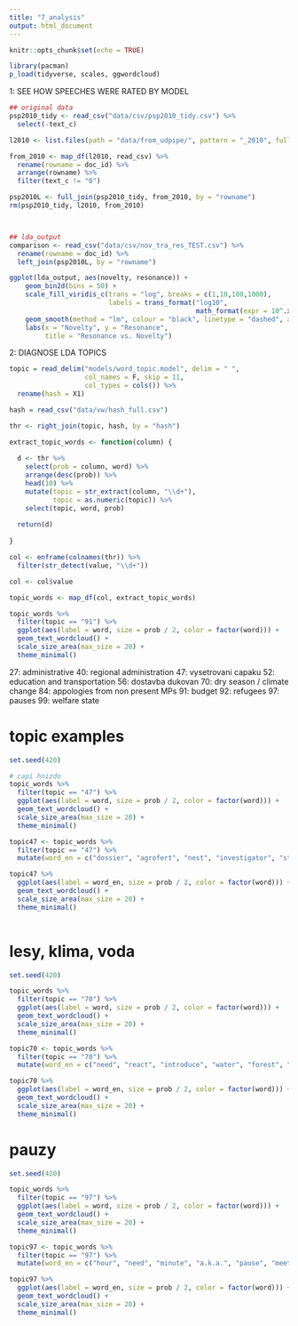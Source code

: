 ```yaml
---
title: "7_analysis"
output: html_document
---
```


```r
knitr::opts_chunk$set(echo = TRUE)

library(pacman)
p_load(tidyverse, scales, ggwordcloud)
```


1: SEE HOW SPEECHES WERE RATED BY MODEL

```r
## original data
psp2010_tidy <- read_csv("data/csv/psp2010_tidy.csv") %>%
  select(-text_c)

l2010 <- list.files(path = "data/from_udpipe/", pattern = "_2010", full.names = T)

from_2010 <- map_df(l2010, read_csv) %>%
  rename(rowname = doc_id) %>%
  arrange(rowname) %>%
  filter(text_c != "0")

psp2010L <- full_join(psp2010_tidy, from_2010, by = "rowname")
rm(psp2010_tidy, l2010, from_2010)



## lda_output
comparison <- read_csv("data/csv/nov_tra_res_TEST.csv") %>%
  rename(rowname = doc_id) %>%
  left_join(psp2010L, by = "rowname")


```


```r
ggplot(lda_output, aes(novelty, resonance)) +
    geom_bin2d(bins = 50) +
    scale_fill_viridis_c(trans = "log", breaks = c(1,10,100,1000),
                         labels = trans_format("log10", 
                                               math_format(expr = 10^.x, format = force))) +
    geom_smooth(method = "lm", colour = "black", linetype = "dashed", alpha = 0) +
    labs(x = "Novelty", y = "Resonance", 
         title = "Resonance vs. Novelty")

```


2: DIAGNOSE LDA TOPICS
```r
topic = read_delim("models/word_topic.model", delim = " ",
                   col_names = F, skip = 11,
                   col_types = cols()) %>%
  rename(hash = X1)

hash = read_csv("data/vw/hash_full.csv")

thr <- right_join(topic, hash, by = "hash")
```

```r
extract_topic_words <- function(column) {
  
  d <- thr %>%
    select(prob = column, word) %>%
    arrange(desc(prob)) %>%
    head(10) %>%
    mutate(topic = str_extract(column, "\\d+"),
           topic = as.numeric(topic)) %>%
    select(topic, word, prob)
  
  return(d)
  
}

col <- enframe(colnames(thr)) %>%
  filter(str_detect(value, "\\d+"))

col <- col$value

topic_words <- map_df(col, extract_topic_words)
```

```r
topic_words %>%
  filter(topic == "91") %>%
  ggplot(aes(label = word, size = prob / 2, color = factor(word))) +
  geom_text_wordcloud() +
  scale_size_area(max_size = 20) +
  theme_minimal()
```


27: administrative
40: regional administration
47: vysetrovani capaku
52: education and transportation
56: dostavba dukovan
70: dry season / climate change
84: appologies from non present MPs
91: budget
92: refugees
97: pauses
99: welfare state


# topic examples
```r
set.seed(420)

# capi hnizdo
topic_words %>%
  filter(topic == "47") %>%
  ggplot(aes(label = word, size = prob / 2, color = factor(word))) +
  geom_text_wordcloud() +
  scale_size_area(max_size = 20) +
  theme_minimal()

topic47 <- topic_words %>%
  filter(topic == "47") %>%
  mutate(word_en = c("dossier", "agrofert", "nest", "investigator", "stork", "nominee", "stork around", "spa", "come out", "occupy"))

topic47 %>%
  ggplot(aes(label = word_en, size = prob / 2, color = factor(word))) +
  geom_text_wordcloud() +
  scale_size_area(max_size = 20) +
  theme_minimal()
  
```

# lesy, klima, voda
```r
set.seed(420)

topic_words %>%
  filter(topic == "70") %>%
  ggplot(aes(label = word, size = prob / 2, color = factor(word))) +
  geom_text_wordcloud() +
  scale_size_area(max_size = 20) +
  theme_minimal()

topic70 <- topic_words %>%
  filter(topic == "70") %>%
  mutate(word_en = c("need", "react", "introduce", "water", "forest", "present", "forestry", "optionally", "definition", "leak"))

topic70 %>%
  ggplot(aes(label = word_en, size = prob / 2, color = factor(word))) +
  geom_text_wordcloud() +
  scale_size_area(max_size = 20) +
  theme_minimal()
```


# pauzy
```r
set.seed(420)

topic_words %>%
  filter(topic == "97") %>%
  ggplot(aes(label = word, size = prob / 2, color = factor(word))) +
  geom_text_wordcloud() +
  scale_size_area(max_size = 20) +
  theme_minimal()

topic97 <- topic_words %>%
  filter(topic == "97") %>%
  mutate(word_en = c("hour", "need", "minute", "a.k.a.", "pause", "meet", "punctual", "length", "technology", "declare"))

topic97 %>%
  ggplot(aes(label = word_en, size = prob / 2, color = factor(word))) +
  geom_text_wordcloud() +
  scale_size_area(max_size = 20) +
  theme_minimal()
```

